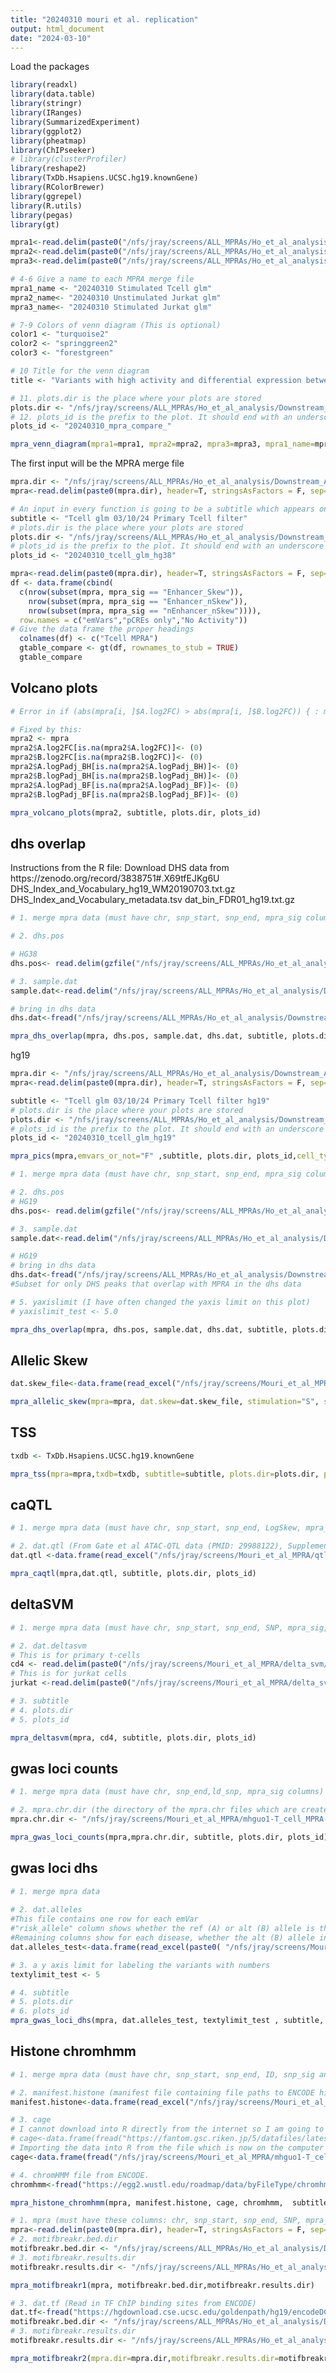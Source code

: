 ```yaml
---
title: "20240310 mouri et al. replication"
output: html_document
date: "2024-03-10"
---
```


Load the packages
```r
library(readxl)
library(data.table)
library(stringr)
library(IRanges)
library(SummarizedExperiment)
library(ggplot2)
library(pheatmap)
library(ChIPseeker)
# library(clusterProfiler)
library(reshape2)
library(TxDb.Hsapiens.UCSC.hg19.knownGene)
library(RColorBrewer)
library(ggrepel)
library(R.utils)
library(pegas)
library(gt)
```


```r
mpra1<-read.delim(paste0("/nfs/jray/screens/ALL_MPRAs/Ho_et_al_analysis/Downstream_Analysis/20240310_mpra_analysis/tcell/glm/data/20240310_tcell_glm_mpra_merge_hg38.txt"), header=T, stringsAsFactors = F, sep="\t")
mpra2<-read.delim(paste0("/nfs/jray/screens/ALL_MPRAs/Ho_et_al_analysis/Downstream_Analysis/20240310_mpra_analysis/unstim_jurkat/glm/data/20240310_unstim_jurkat_glm_mpra_merge_hg38.txt"), header=T, stringsAsFactors = F, sep="\t")
mpra3<-read.delim(paste0("/nfs/jray/screens/ALL_MPRAs/Ho_et_al_analysis/Downstream_Analysis/20240310_mpra_analysis/stim_jurkat/glm/data/20240310_stim_jurkat_glm_mpra_merge_hg38.txt"), header=T, stringsAsFactors = F, sep="\t")

# 4-6 Give a name to each MPRA merge file 
mpra1_name <- "20240310 Stimulated Tcell glm"
mpra2_name<- "20240310 Unstimulated Jurkat glm" 
mpra3_name<- "20240310 Stimulated Jurkat glm" 

# 7-9 Colors of venn diagram (This is optional)
color1 <- "turquoise2"
color2 <- "springgreen2"
color3 <- "forestgreen"

# 10 Title for the venn diagram
title <- "Variants with high activity and differential expression between alleles (emVars)"

# 11. plots.dir is the place where your plots are stored 
plots.dir <- "/nfs/jray/screens/ALL_MPRAs/Ho_et_al_analysis/Downstream_Analysis/20240310_mpra_analysis/plots"
# 12. plots_id is the prefix to the plot. It should end with an underscore to look nice
plots_id <- "20240310_mpra_compare_" 

mpra_venn_diagram(mpra1=mpra1, mpra2=mpra2, mpra3=mpra3, mpra1_name=mpra1_name, mpra2_name=mpra2_name, mpra3_name=mpra3_name, color1=color1, color2=color2,color3=color3,title=title, plots.dir=plots.dir, plots_id=plots_id)
```



The first input will be the MPRA merge file
```r
mpra.dir <- "/nfs/jray/screens/ALL_MPRAs/Ho_et_al_analysis/Downstream_Analysis/20240310_mpra_analysis/tcell/glm/data/20240310_tcell_glm_mpra_merge_hg38.txt"
mpra<-read.delim(paste0(mpra.dir), header=T, stringsAsFactors = F, sep="\t")

# An input in every function is going to be a subtitle which appears on all of the graphs to indicate which analysis you are preforming. This subtitle is a description in quotes and here we make it an object so we can put it in all of the plots. There will also be inputs for the plots directory and the plots identifier. 
subtitle <- "Tcell glm 03/10/24 Primary Tcell filter"
# plots.dir is the place where your plots are stored 
plots.dir <- "/nfs/jray/screens/ALL_MPRAs/Ho_et_al_analysis/Downstream_Analysis/20240310_mpra_analysis/tcell/glm/plots"
# plots_id is the prefix to the plot. It should end with an underscore to look nice
plots_id <- "20240310_tcell_glm_hg38" 
```


```r
mpra<-read.delim(paste0(mpra.dir), header=T, stringsAsFactors = F, sep="\t")
df <- data.frame(cbind(
  c(nrow(subset(mpra, mpra_sig == "Enhancer_Skew")),
    nrow(subset(mpra, mpra_sig == "Enhancer_nSkew")),
    nrow(subset(mpra, mpra_sig == "nEnhancer_nSkew")))),
  row.names = c("emVars","pCREs only","No Activity"))
# Give the data frame the proper headings
  colnames(df) <- c("Tcell MPRA")
  gtable_compare <- gt(df, rownames_to_stub = TRUE)
  gtable_compare
```







## Volcano plots
```r
# Error in if (abs(mpra[i, ]$A.log2FC) > abs(mpra[i, ]$B.log2FC)) { : missing value where TRUE/FALSE needed

# Fixed by this:
mpra2 <- mpra
mpra2$A.log2FC[is.na(mpra2$A.log2FC)]<- (0)
mpra2$B.log2FC[is.na(mpra2$B.log2FC)]<- (0)
mpra2$A.logPadj_BH[is.na(mpra2$A.logPadj_BH)]<- (0)
mpra2$B.logPadj_BH[is.na(mpra2$B.logPadj_BH)]<- (0)
mpra2$A.logPadj_BF[is.na(mpra2$A.logPadj_BF)]<- (0)
mpra2$B.logPadj_BF[is.na(mpra2$B.logPadj_BF)]<- (0)      

mpra_volcano_plots(mpra2, subtitle, plots.dir, plots_id)
```


   


## dhs overlap
Instructions from the R file:
Download DHS data from https://zenodo.org/record/3838751#.X69tfEJKg6U
DHS_Index_and_Vocabulary_hg19_WM20190703.txt.gz
DHS_Index_and_Vocabulary_metadata.tsv
dat_bin_FDR01_hg19.txt.gz
```r
# 1. merge mpra data (must have chr, snp_start, snp_end, mpra_sig columns)

# 2. dhs.pos

# HG38
dhs.pos<- read.delim(gzfile("/nfs/jray/screens/ALL_MPRAs/Ho_et_al_analysis/Downstream_Analysis/20240310_mpra_analysis/data/hg38_dhs/DHS_Index_and_Vocabulary_hg38_WM20190703.txt.gz"), header=T, stringsAsFactors = F)

# 3. sample.dat
sample.dat<-read.delim("/nfs/jray/screens/ALL_MPRAs/Ho_et_al_analysis/Downstream_Analysis/20240310_mpra_analysis/data/hg38_dhs/DHS_Index_and_Vocabulary_metadata.tsv", sep="\t", header=T, stringsAsFactors = F)

# bring in dhs data
dhs.dat<-fread("/nfs/jray/screens/ALL_MPRAs/Ho_et_al_analysis/Downstream_Analysis/20240310_mpra_analysis/data/hg38_dhs/dat_bin_FDR01_hg38.txt.gz")

mpra_dhs_overlap(mpra, dhs.pos, sample.dat, dhs.dat, subtitle, plots.dir, plots_id)
```















#######################

hg19

########################


```r
mpra.dir <- "/nfs/jray/screens/ALL_MPRAs/Ho_et_al_analysis/Downstream_Analysis/20240310_mpra_analysis/tcell/glm/data/20240310_tcell_glm_mpra_merge_hg19.txt"
mpra<-read.delim(paste0(mpra.dir), header=T, stringsAsFactors = F, sep="\t")

subtitle <- "Tcell glm 03/10/24 Primary Tcell filter hg19"
# plots.dir is the place where your plots are stored 
plots.dir <- "/nfs/jray/screens/ALL_MPRAs/Ho_et_al_analysis/Downstream_Analysis/20240310_mpra_analysis/tcell/glm/plots"
# plots_id is the prefix to the plot. It should end with an underscore to look nice
plots_id <- "20240310_tcell_glm_hg19" 
```


```r
mpra_pics(mpra,emvars_or_not="F" ,subtitle, plots.dir, plots_id,cell_type="Tcell")
```


```r
# 1. merge mpra data (must have chr, snp_start, snp_end, mpra_sig columns)

# 2. dhs.pos
# HG19
dhs.pos<- read.delim(gzfile("/nfs/jray/screens/ALL_MPRAs/Ho_et_al_analysis/Downstream_Analysis/2020_mouri_public_data_replication/data/original_hg19_dhs_data/DHS_Index_and_Vocabulary_hg19_WM20190703.txt.gz"), header=T, stringsAsFactors = F)

# 3. sample.dat
sample.dat<-read.delim("/nfs/jray/screens/ALL_MPRAs/Ho_et_al_analysis/Downstream_Analysis/2020_mouri_public_data_replication/data/original_hg19_dhs_data/DHS_Index_and_Vocabulary_metadata.tsv", sep="\t", header=T, stringsAsFactors = F)

# HG19
# bring in dhs data
dhs.dat<-fread("/nfs/jray/screens/ALL_MPRAs/Ho_et_al_analysis/Downstream_Analysis/2020_mouri_public_data_replication/data/original_hg19_dhs_data/dat_bin_FDR01_hg19.txt.gz")
#Subset for only DHS peaks that overlap with MPRA in the dhs data

# 5. yaxislimit (I have often changed the yaxis limit on this plot)
# yaxislimit_test <- 5.0

mpra_dhs_overlap(mpra, dhs.pos, sample.dat, dhs.dat, subtitle, plots.dir, plots_id)
```



## Allelic Skew
```r
dat.skew_file<-data.frame(read_excel("/nfs/jray/screens/Mouri_et_al_MPRA/asc/41588_2019_505_MOESM3_ESM.xlsx", sheet=10), stringsAsFactors = F)

mpra_allelic_skew(mpra=mpra, dat.skew=dat.skew_file, stimulation="S", subtitle=subtitle, plots.dir=plots.dir, plots_id=plots_id)
```

## TSS
```r
txdb <- TxDb.Hsapiens.UCSC.hg19.knownGene

mpra_tss(mpra=mpra,txdb=txdb, subtitle=subtitle, plots.dir=plots.dir, plots_id=plots_id)
```

## caQTL
```r
# 1. merge mpra data (must have chr, snp_start, snp_end, LogSkew, mpra_sig columns)

# 2. dat.qtl (From Gate et al ATAC-QTL data (PMID: 29988122), Supplemental Table 6)
dat.qtl <-data.frame(read_excel("/nfs/jray/screens/Mouri_et_al_MPRA/qtl/41588_2018_156_MOESM8_ESM.xlsx", sheet=2), stringsAsFactors = F)

mpra_caqtl(mpra,dat.qtl, subtitle, plots.dir, plots_id)
```

## deltaSVM
```r
# 1. merge mpra data (must have chr, snp_start, snp_end, SNP, mpra_sig, LogSkew columns)

# 2. dat.deltasvm
# This is for primary t-cells
cd4 <- read.delim(paste0("/nfs/jray/screens/Mouri_et_al_MPRA/delta_svm/mpra_snps_E2_naive_CD4_deltaSVM.txt"), header=F, stringsAsFactors = F, sep="\t")
# This is for jurkat cells
jurkat <-read.delim(paste0("/nfs/jray/screens/Mouri_et_al_MPRA/delta_svm/mpra_snps_E2_Jurkat_deltaSVM.txt"), header=F, stringsAsFactors = F, sep="\t")

# 3. subtitle 
# 4. plots.dir
# 5. plots_id

mpra_deltasvm(mpra, cd4, subtitle, plots.dir, plots_id)
```


## gwas loci counts
```r
# 1. merge mpra data (must have chr, snp_end,ld_snp, mpra_sig columns)

# 2. mpra.chr.dir (the directory of the mpra.chr files which are created through plink the end must be "mpra.chr")
mpra.chr.dir <- "/nfs/jray/screens/Mouri_et_al_MPRA/mhguo1-T_cell_MPRA-5c36361/annotate_mpra/ld/ld/mpra.chr"

mpra_gwas_loci_counts(mpra,mpra.chr.dir, subtitle, plots.dir, plots_id)

```

## gwas loci dhs
```r
# 1. merge mpra data
 
# 2. dat.alleles
#This file contains one row for each emVar
#"risk_allele" column shows whether the ref (A) or alt (B) allele is the risk allele
#Remaining columns show for each disease, whether the alt (B) allele increases or decreases risk for that disease. If not associated, then it's NA
dat.alleles_test<-data.frame(read_excel(paste0( "/nfs/jray/screens/Mouri_et_al_MPRA/gwas_loci/mpra_allele_annotation.xlsx"), sheet=1), stringsAsFactors = F)

# 3. a y axis limit for labeling the variants with numbers
textylimit_test <- 5

# 4. subtitle
# 5. plots.dir
# 6. plots_id
mpra_gwas_loci_dhs(mpra, dat.alleles_test, textylimit_test , subtitle, plots.dir, plots_id)
```
## Histone chromhmm
```r
# 1. merge mpra data (must have chr, snp_start, snp_end, ID, snp_sig and dhs_Tcell_merged columns)

# 2. manifest.histone (manifest file containing file paths to ENCODE histone ChIP bed files for T cells)
manifest.histone<-data.frame(read_excel("/nfs/jray/screens/Mouri_et_al_MPRA/mhguo1-T_cell_MPRA-5c36361/histone/histone_manifest.xlsx", sheet=1), stringsAsFactors = F)

# 3. cage
# I cannot download into R directly from the internet so I am going to download from the browser and upload to the server
# cage<-data.frame(fread("https://fantom.gsc.riken.jp/5/datafiles/latest/extra/Enhancers/human_permissive_enhancers_phase_1_and_2.bed.gz")) #read in CAGE data from FANTOM consortium
# Importing the data into R from the file which is now on the computer
cage<-data.frame(fread("/nfs/jray/screens/Mouri_et_al_MPRA/mhguo1-T_cell_MPRA-5c36361/histone/human_permissive_enhancers_phase_1_and_2.bed.gz"))

# 4. chromHMM file from ENCODE.
chromhmm<-fread("https://egg2.wustl.edu/roadmap/data/byFileType/chromhmmSegmentations/ChmmModels/core_K27ac/jointModel/final/E034_18_core_K27ac_dense.bed.gz", data.table = F, stringsAsFactors = F, header=F)

mpra_histone_chromhmm(mpra, manifest.histone, cage, chromhmm,  subtitle, plots.dir, plots_id)
```


```r
# 1. mpra (must have these columns: chr, snp_start, snp_end, SNP, mpra_sig, LogSkew) 
mpra<-read.delim(paste0(mpra.dir), header=T, stringsAsFactors = F, sep="\t")
# 2. motifbreakr.bed.dir 
motifbreakr.bed.dir <- "/nfs/jray/screens/ALL_MPRAs/Ho_et_al_analysis/Downstream_Analysis/20240310_mpra_analysis/tcell/glm/data/20240310_tcell_glm_hg19_mpra_motifbreakr.bed"
# 3. motifbreakr.results.dir
motifbreakr.results.dir <- "/nfs/jray/screens/ALL_MPRAs/Ho_et_al_analysis/Downstream_Analysis/20240310_mpra_analysis/tcell/glm/data/20240310_tcell_glm_hg19_mpra_motifbreakr_results.txt"

mpra_motifbreakr1(mpra, motifbreakr.bed.dir,motifbreakr.results.dir)
```


```r
# 3. dat.tf (Read in TF ChIP binding sites from ENCODE)
dat.tf<-fread("https://hgdownload.cse.ucsc.edu/goldenpath/hg19/encodeDCC/wgEncodeRegTfbsClustered/wgEncodeRegTfbsClusteredV3.bed.gz")
motifbreakr.bed.dir <- "/nfs/jray/screens/ALL_MPRAs/Ho_et_al_analysis/Downstream_Analysis/20240310_mpra_analysis/tcell/glm/data/20240310_tcell_glm_hg19_mpra_motifbreakr.bed"
# 3. motifbreakr.results.dir
motifbreakr.results.dir <- "/nfs/jray/screens/ALL_MPRAs/Ho_et_al_analysis/Downstream_Analysis/20240310_mpra_analysis/tcell/glm/data/20240310_tcell_glm_hg19_mpra_motifbreakr_results.txt"

mpra_motifbreakr2(mpra.dir=mpra.dir,motifbreakr.results.dir=motifbreakr.results.dir,dat.tf=dat.tf, motifbreakr.bed.dir=motifbreakr.bed.dir, subtitle=subtitle, plots.dir, plots_id)
```





